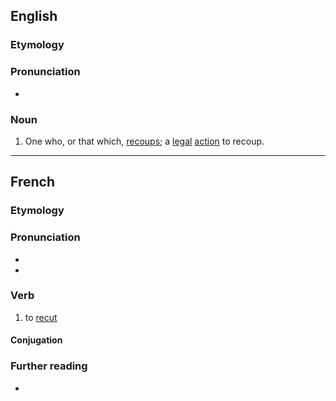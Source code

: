==English==

===Etymology===
{{suffix|en|recoup|er}}

===Pronunciation===
* {{rhymes|en|uːpə(ɹ)}}

===Noun===
{{en-noun}}

# One who, or that which, [[recoup]]s; a [[legal]] [[action]] to recoup.

----

==French==

===Etymology===
{{prefix|fr|re|couper}}

===Pronunciation===
* {{IPA|fr|/ʁə.ku.pe/}}
* {{homophones|fr|recoupai|recoupez|recoupé|recoupée|recoupées|recoupés}}

===Verb===
{{fr-verb}}

# {{lb|fr|transitive}} to [[recut]]

====Conjugation====
{{fr-conj-auto}}

===Further reading===
* {{R:TLFi}}